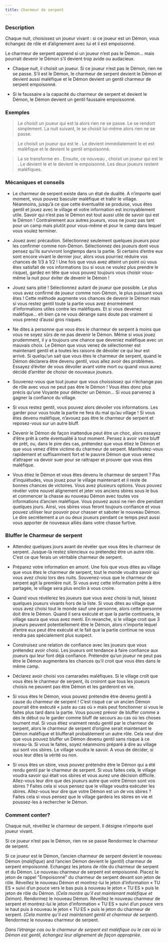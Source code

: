 ```yaml
---
title: Charmeur de serpent
---
```



<Role CHARMEUR_DE_SERPENT header />

### Description

Chaque nuit, choisissez un joueur vivant : si ce joueur est un Démon, vous échangez de rôle et d’alignement avec lui et il est empoisonné.

Le charmeur de serpent apprend si un joueur n’est pas le Démon… mais pourrait devenir le Démon s’il devient trop avide ou audacieux.

-	Chaque nuit, il choisit un joueur. Si ce joueur n’est pas le Démon, rien ne se passe. S’il est le Démon, le charmeur de serpent devient le Démon et devient aussi maléfique et le Démon devient un gentil charmeur de serpent empoisonné.

-	Si le faussaire a la capacité du charmeur de serpent et devient le Démon, le Démon devient un gentil faussaire empoissonné. 

### Exemples  

> Le <Role CHARMEUR_DE_SERPENT /> choisit un joueur qui est la <Role VIEILLE_CHOUETTE /> alors rien ne se passe. Le <Role CHARMEUR_DE_SERPENT /> se rendort simplement. La nuit suivant, le <Role CHARMEUR_DE_SERPENT /> se choisit lui-même alors rien ne se passe.

> Le <Role CHARMEUR_DE_SERPENT /> choisit un joueur qui est le <Role VIGORMORTIS />. Le <Role CHARMEUR_DE_SERPENT /> devient immédiatement le <Role VIGORMORTIS /> et est maléfique et le <Role VIGORMORTIS /> devient le gentil <Role CHARMEUR_DE_SERPENT /> empoisonné.

> La <Role VIEILLE_CHOUETTE /> se transforme en <Role CHARMEUR_DE_SERPENT />. Ensuite, ce nouveau <Role CHARMEUR_DE_SERPENT />, choisit un joueur qui est le <Role FANG_GU />. Le <Role CHARMEUR_DE_SERPENT /> devient le <Role FANG_GU /> et le <Role FANG_GU /> devient le <Role CHARMEUR_DE_SERPENT /> empoisonné. Les deux joueurs restent maléfiques.

### Mécaniques et conseils

- Le charmeur de serpent existe dans un état de dualité. A n’importe quel moment, vous pouvez basculer maléfique et trahir le village. Néanmoins, jusqu’à ce que cette éventualité se produise, vous êtes gentil et jouez avec le village et votre information est incroyablement utile. Savoir qui n’est pas le Démon est tout aussi utile de savoir qui est le Démon ! Contrairement aux autres joueurs, vous ne jouez pas tant pour un camp mais plutôt pour vous-même et pour le camp dans lequel vous voulez terminer.

- Jouez avec précaution. Sélectionnez seulement quelques joueurs pour les confirmer comme non-Démon. Sélectionnez des joueurs dont vous pensez qu’ils survivront longtemps dans la partie. Si certains d’entre eux sont encore vivant le dernier jour, alors vous pourriez réduire vos chances de 1/3 à 1/2 ! Une fois que vous avez atteint un point où vous êtes satisfait de vos informations (ou si vous ne voulez plus prendre le risque), gardez en tête que vous pouvez toujours vous choisir vous-même la nuit pour éviter de devenir le Démon !

- Jouez sans pitié ! Sélectionnez autant de joueur que possible. Le plus vous avez confirmé de joueur comme non-Démon, le plus puissant vous êtes ! Cette méthode augmente vos chances de devenir le Démon mais si vous restez gentil toute la partie vous avez énormément d’informations utiles contre les maléfiques. Et si vous devenez maléfique… eh bien ça ne vous dérange sans doute pas vraiment si vous prenez d’aussi gros risques.

- Ne dites à personne que vous êtes le charmeur de serpent à moins que vous ne soyez sûrs de ne pas devenir le Démon. Même si vous jouez prudemment, il y a toujours une chance que deveniez maléfique avec un mauvais choix. Le Démon que vous venez de sélectionner est maintenant gentil et a toutes les raisons de dévoiler ce qui leur est arrivé. Si quelqu’un sait que vous êtes le charmeur de serpent, quand le Démon déclarera être devenu gentil, vous allez avoir des problèmes. Essayez d’éviter de vous dévoiler avant votre mort ou quand vous aurez décidé d’arrêter de choisir de nouveaux joueurs.

- Souvenez-vous que tout joueur que vous choississez qui n’échange pas de rôle avec vous ne peut pas être le Démon ! Vous êtes donc plus précis qu’une Voyante pour détecter un Démon… Si vous parvenez à gagner la confiance du village.

- Si vous restez gentil, vous pouvez alors dévoiler vos informations. Les garder pour vous toute la partie ne fera du mal qu’au village ! Si vous êtes devenu maléfique, n’avouez pas être le charmeur de serpent et reposez-vous sur un autre bluff.

- Devenir le Démon de façon inattendue peut être un choc, alors essayez d’être prêt à cette éventualité à tout moment. Pensez à avoir votre bluff de prêt, ou, dans le pire des cas, prétendez que vous étiez le Démon et que vous venez d’être victime du charmeur de serpent. Manifestez-vous rapidement et suffisamment fort et le pauvre Démon que vous venez d’attraper va devoir suer pour se rattraper et prouver que vous êtes maléfique.

- Vous étiez le Démon et vous êtes devenu le charmeur de serpent ? Pas d’inquiétudes, vous jouez pour le village maintenant et il reste de bonnes chances de victoires. Vous avez plusieurs options. Vous pouvez révéler votre nouvel alignement et jeter vos anciens sbires sous le bus et commencer la chasse au nouveau Démon avec toutes vos informations d’ancien maléfique. Vous pouvez aussi ne rien dire pendant quelques jours. Ainsi, vos sbires vous feront toujours confiance et vous pouvez utiliser leur pouvoir pour chasser et saboter le nouveau Démon. Le dire secrètement a un ou deux joueurs pendant ce temps peut aussi vous apporter de nouveaux alliés dans votre chasse furtive.

### Bluffer le Charmeur de serpent

- Attendez quelques jours avant de révéler que vous êtes le charmeur de serpent. Jusque-là restez silencieux ou prétendez être un autre rôle. C’est ce que ferais un véritable charmeur de serpent.

- Préparez votre information en amont. Une fois que vous dites au village que vous êtes le charmeur de serpent, tout le monde voudra savoir qui vous avez choisi lors des nuits. Souvenez-vous que le charmeur de serpent agit la première nuit. Si vous avez cette information prête à être partagée, le village sera plus enclin à vous croire. 

- Quand vous révélerez les joueurs que vous avez choisi la nuit, laissez quelques joueurs vivants hors de la liste. Si vous dites au village que vous avez choisi tout le monde sauf une personne, alors cette personne doit être le Démon. Quand il sera exécuté et que la partie continuera, le village saura que vous avez menti. En revanche, si le village croit que 3 joueurs peuvent potentiellement être le Démon, alors n’importe lequel d’entre eux peut être exécuté et le fait que la partie continue ne vous rendra pas spécialement plus suspect.

- Construisez une relation de confiance avec les joueurs que vous prétendez avoir choisi. Les joueurs ont tendance à faire confiance aux joueurs qui leur font déjà confiance. Prétendre qu’un joueur ne peut pas être le Démon augmentera les chances qu’il croit que vous êtes dans le même camp.

- Déclarez avoir choisi vos camarades maléfiques. Si le village croît que vous êtes le charmeur de serpent, ils croiront que tous les joueurs choisis ne peuvent pas être Démon et les garderont en vie.

- Si vous êtes le Démon, vous pouvez prétendre être devenu gentil à cause du charmeur de serpent ! C’est risqué car un ancien Démon pourrait être exécuté « juste au cas où » mais peut fonctionner si vous le faites plus tard dans la partie. Vous pouvez prévoir de bluffer comme a dès le début ou le garder comme bluff de secours au cas où les choses tournent mal. Si vous étiez vraiment rendu gentil par le charmeur de serpent, alors le charmeur de serpent d’origine serait maintenant le Démon maléfique et blufferait probablement un autre rôle. Cela veut dire que vous pouvez bluffer un Démon devenu gentil sans risque à ce niveau-là. Si vous le faites, soyez néanmoins préparé à dire au village qui sont vos sbires. Le village voudra le savoir. A vous de décider, si vous leur dites la vérité ou non.

- Si vous êtes un sbire, vous pouvez prétendre être le Démon qui a été rendu gentil par le charmeur de serpent. Si vous faites cela, le village voudra savoir qui était vos sbires et vous aurez une décision difficile. Allez-vous leur dire que des joueurs autre que votre Démon sont vos sbires ? Faites cela si vous pensez que le village voudra exécuter les sbires. Allez-vous leur dire que votre Démon est un de vos sbires ? Faites cela si vous pensez que le village gardera les sbires en vie et poussez-les à rechercher le Démon.

### Comment conter?

Chaque nuit, réveillez le charmeur de serpent. Il désigne n’importe quel joueur vivant.

Si ce joueur n’est pas le Démon, rien ne se passe Rendormez le charmeur de serpent.

Si ce joueur est le Démon, l’ancien charmeur de serpent devient le nouveau Démon (_maléfique_) and l’ancien Démon devient le (_gentil_) charmeur de serpent empoisonné. Echangez les jetons de rôle du charmeur de serpent et du Démon. Le nouveau charmeur de serpent est empoisonné. Placez le jeton de rappel "Empoisonné" du charmeur de serpent devant son jeton de rôle. Réveillez le nouveau Démon et montrez-lui le jeton d’information « TU ES » suivi d’un pouce vers le bas puis à nouveau le jeton « TU ES » puis le jeton de rôle du Démon. (_Cela montre qu’il est maintenant maléfique et Démon_). Rendormez le nouveau Démon. Réveillez le nouveau charmeur de serpent et montrez-lui le jeton d’information « TU ES » suivi d’un pouce vers le haut puis à nouveau le jeton « TU ES » puis le jeton du charmeur de serpent. (_Cela montre qu’il est maintenant gentil et charmeur de serpent_). Rendormez le nouveau charmeur de serpent.

_Dans l’étrange cas ou le charmeur de serpent est maléfique ou le cas où le Démon est gentil, échangez leur alignement de façon appropriée_. 

